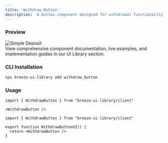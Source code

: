 ```yaml
---
title: 'Withdraw Button'
description: 'A button component designed for withdrawal functionality'
---
```


### Preview

<div className="flex justify-center">
  <img src="/ui-library/nextJS/components/withdrawButton.png" alt="Simple Deposit" className="w-100 h-auto rounded-lg" />
</div>

<Card title="Better Preview & Documentation" href="https://breeze-ui-toolkit.vercel.app/component/withdraw-button" icon="book-open">
  View comprehensive component documentation, live examples, and implementation guides in our UI Library section.
</Card>

### CLI Installation

```bash
npx breeze-ui-library add withdraw_button
```

### Usage

<CodeGroup>

```tsx Basic Usage
import { WithdrawButton } from "breeze-ui-library/client"

<WithdrawButton />
```

```tsx Component Example
import { WithdrawButton } from "breeze-ui-library/client"

export function WithdrawButtonUI() {
  return <WithdrawButton />
}
```

</CodeGroup>